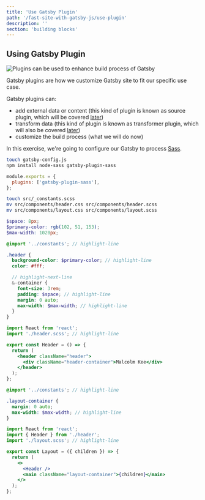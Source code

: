 ```yaml
---
title: 'Use Gatsby Plugin'
path: '/fast-site-with-gatsby-js/use-plugin'
description: ''
section: 'building blocks'
---
```


## Using Gatsby Plugin

![Plugins can be used to enhance build process of Gatsby](gatsbyjs-overview-highlight-build.png)

Gatsby plugins are how we customize Gatsby site to fit our specific use case.

Gatsby plugins can:

- add external data or content (this kind of plugin is known as source plugin, which will be covered [later](/fast-site-with-gatsby-js/source-plugin))
- transform data (this kind of plugin is known as transformer plugin, which will also be covered [later](/fast-site-with-gatsby-js/transformer-plugin))
- customize the build process (what we will do now)

In this exercise, we're going to configure our Gatsby to process [Sass].

```bash
touch gatsby-config.js
npm install node-sass gatsby-plugin-sass
```

```javascript fileName=gatsby-config.js
module.exports = {
  plugins: ['gatsby-plugin-sass'],
};
```

```bash
touch src/_constants.scss
mv src/components/header.css src/components/header.scss
mv src/components/layout.css src/components/layout.scss
```

```scss fileName=src/_constants.scss
$space: 8px;
$primary-color: rgb(102, 51, 153);
$max-width: 1020px;
```

```scss fileName=src/components/header.scss
@import '../constants'; // highlight-line

.header {
  background-color: $primary-color; // highlight-line
  color: #fff;

  // highlight-next-line
  &-container {
    font-size: 3rem;
    padding: $space; // highlight-line
    margin: 0 auto;
    max-width: $max-width; // highlight-line
  }
}
```

```jsx fileName=src/components/header.jsx
import React from 'react';
import './header.scss'; // highlight-line

export const Header = () => {
  return (
    <header className="header">
      <div className="header-container">Malcolm Kee</div>
    </header>
  );
};
```

```scss fileName=src/components/layout.scss
@import '../constants'; // highlight-line

.layout-container {
  margin: 0 auto;
  max-width: $max-width; // highlight-line
}
```

```jsx fileName=src/components/layout.jsx
import React from 'react';
import { Header } from './header';
import './layout.scss'; // highlight-line

export const Layout = ({ children }) => {
  return (
    <>
      <Header />
      <main className="layout-container">{children}</main>
    </>
  );
};
```

[sass]: https://sass-lang.com/
